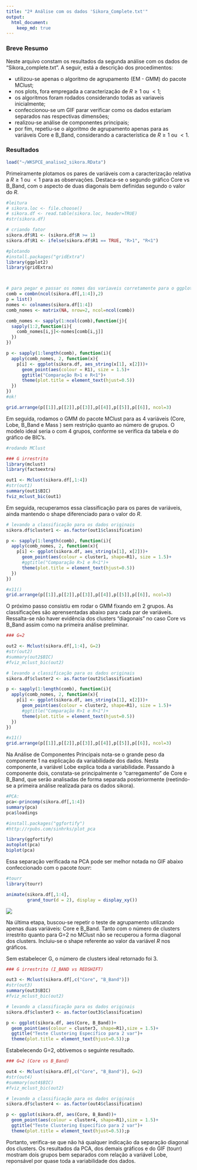 ```yaml
---
title: "2ª Análise com os dados 'Sikora_Complete.txt'"
output: 
  html_document:
    keep_md: true
---
```


<!-- <style> -->
<!-- body { -->
<!-- text-align: justify} -->
<!-- </style> -->


### Breve Resumo
Neste arquivo constam os resultados da segunda análise com os dados de "Sikora_complete.txt". A seguir, está a descrição dos procedimentos:

* utilizou-se apenas o algoritmo de agrupamento (EM - GMM) do pacote MClust;
* nos plots, fora empregada a caracterização de $R \ge 1$ ou $<1$;
* os algoritmos foram rodados considerando todas as variaveis inicialmente;
* confeccionou-se um GIF parar verificar como os dados estariam separados nas respectivas dimensões;
* realizou-se análise de componentes principais;
* por fim, repetiu-se o algoritmo de agrupamento apenas para as variáveis Core e B_Band, considerando a característica de $R \ge 1$ ou $<1$.



### Resultados
```r
load("~/WKSPCE_analise2_sikora.RData")
```

Primeiramente plotamos os pares de variáveis com a caracterização relativa a $R \ge 1$ ou $<1$ para as observações. Destaca-se o segundo gráfico Core vs B_Band, com o aspecto de duas diagonais bem definidas segundo o valor do $R$.

```r
#leitura
# sikora.loc <- file.choose()
# sikora.df <- read.table(sikora.loc, header=TRUE)
#str(sikora.df)

# criando fator
sikora.df$R1 <- (sikora.df$R >= 1)
sikora.df$R1 <- ifelse(sikora.df$R1 == TRUE, "R>1", "R<1")

#plotando
#install.packages("gridExtra")
library(ggplot2)
library(gridExtra)



# para pegar e passar os nomes das variaveis corretamente para o ggplot
comb = combn(ncol(sikora.df[,1:4]),2)
p = list()
nomes <- colnames(sikora.df[1:4])
comb_nomes <- matrix(NA, nrow=2, ncol=ncol(comb))

comb_nomes <- sapply(1:ncol(comb),function(j){
  sapply(1:2,function(i){
    comb_nomes[i,j]<-nomes[comb[i,j]]
  })
})

p <- sapply(1:length(comb), function(i){
  apply(comb_nomes, 2, function(x){
    p[i] <- ggplot(sikora.df, aes_string(x[1], x[2]))+
      geom_point(aes(colour = R1), size = 1.5)+
      ggtitle("Comparação R>1 e R<1")+
      theme(plot.title = element_text(hjust=0.5))
  })  
})
#ok!

grid.arrange(p[[1]],p[[2]],p[[3]],p[[4]],p[[5]],p[[6]], ncol=3)
```


Em seguida, rodamos o GMM do pacote MClust para as 4 variáveis (Core, Lobe, B_Band e Mass ) sem restrição quanto ao número de grupos. O modelo ideal seria o com $4$ grupos, conforme se verifica da tabela e do gráfico de BIC's.


```r
#rodando MClust

### G irrestrito
library(mclust)
library(factoextra)

out1 <- Mclust(sikora.df[,1:4])
#str(out1)
summary(out1$BIC)
fviz_mclust_bic(out1)
```


Em seguida, recuperamos essa classificação para os pares de variáveis, ainda mantendo o shape diferenciado para o valor do $R$. 

```r
# levando a classificação para os dados originais
sikora.df$cluster1 <- as.factor(out1$classification)

p <- sapply(1:length(comb), function(i){
  apply(comb_nomes, 2, function(x){
    p[i] <- ggplot(sikora.df, aes_string(x[1], x[2]))+
      geom_point(aes(colour = cluster1, shape=R1), size = 1.5)+
      #ggtitle("Comparação R>1 e R<1")+
      theme(plot.title = element_text(hjust=0.5))
  })  
})

#x11()
grid.arrange(p[[1]],p[[2]],p[[3]],p[[4]],p[[5]],p[[6]], ncol=3)
```

O próximo passo consistiu em rodar o GMM fixando em 2 grupos. As classificações são aprensentadas abaixo para cada par de variáveis. Ressalta-se não haver evidência dos clusters "diagonais" no caso Core vs B_Band assim como na primeira análise preliminar.


```r
### G=2

out2 <- Mclust(sikora.df[,1:4], G=2)
#str(out2)
#summary(out2$BIC)
#fviz_mclust_bic(out2)

# levando a classificação para os dados originais
sikora.df$cluster2 <- as.factor(out2$classification)

p <- sapply(1:length(comb), function(i){
  apply(comb_nomes, 2, function(x){
    p[i] <- ggplot(sikora.df, aes_string(x[1], x[2]))+
      geom_point(aes(colour = cluster2, shape=R1), size = 1.5)+
      #ggtitle("Comparação R>1 e R<1")+
      theme(plot.title = element_text(hjust=0.5))
  })  
})

#x11()
grid.arrange(p[[1]],p[[2]],p[[3]],p[[4]],p[[5]],p[[6]], ncol=3)

```

Na Análise de Componentes Principais nota-se o grande peso da componente 1 na explicação da variabilidade dos dados. Nesta componente, a variável Lobe explica toda a variabilidade. Passando à componente dois, constata-se principalmente o "carregamento" de Core e B_Band, que serão analisadas de forma separada posteriormente (reetindo-se a primeira análise realizada para os dados sikora).


```r
#PCA:
pca<-princomp(sikora.df[,1:4])
summary(pca)
pca$loadings

#install.packages("ggfortify")
#http://rpubs.com/sinhrks/plot_pca

library(ggfortify)
autoplot(pca)
biplot(pca)
```


Essa separação verificada na PCA pode ser melhor notada no GIF abaixo confeccionado com o pacote $tourr$:

```r
#tourr
library(tourr)

animate(sikora.df[,1:4],
        grand_tour(d = 2), display = display_xy())

```



![](sikora.gif)


Na última etapa, buscou-se repetir o teste de agrupamento utilizando apenas duas variáveis: Core e B_Band. Tanto com o número de clusters irrestrito quanto para G=2 no MClust não se recuperou a forma diagonal dos clusters. Incluiu-se o shape referente ao valor da variável $R$ nos gráficos.

Sem estabelecer G, o número de clusters ideal retornado foi 3.

```r
### G irrestrito (I_BAND vs REDSHIFT)

out3 <- Mclust(sikora.df[,c("Core", "B_Band")])
#str(out3)
summary(out3$BIC)
#fviz_mclust_bic(out2)

# levando a classificação para os dados originais
sikora.df$cluster3 <- as.factor(out3$classification)

p <- ggplot(sikora.df, aes(Core, B_Band))+
  geom_point(aes(colour = cluster3, shape=R1),size = 1.5)+
  ggtitle("Teste Clustering Específico para 2 var")+
  theme(plot.title = element_text(hjust=0.5));p
```


Estabelecendo G=2, obtivemos o seguinte resultado.
```r
### G=2 (Core vs B_Band)

out4 <- Mclust(sikora.df[,c("Core", "B_Band")], G=2)
#str(out4)
#summary(out4$BIC)
#fviz_mclust_bic(out2)

# levando a classificação para os dados originais
sikora.df$cluster4 <- as.factor(out4$classification)

p <- ggplot(sikora.df, aes(Core, B_Band))+
  geom_point(aes(colour = cluster4, shape=R1),size = 1.5)+
  ggtitle("Teste Clustering Específico para 2 var")+
  theme(plot.title = element_text(hjust=0.5));p
```

Portanto, verifica-se que não há qualquer indicação da separação diagonal dos clusters. Os resultados da PCA, dos demais gráficos e do GIF (tourr) mostram dois grupos bem separados com relação a variável Lobe, reponsável por quase toda a variabilidade dos dados.
